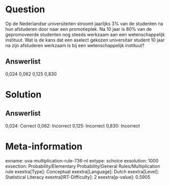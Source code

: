 Question
========

Op de Nederlandse universiteiten stroomt jaarlijks 3% van de studenten
na hun afstuderen door naar een promotieplek. Na 10 jaar is 80% van de
gepromoveerde studenten nog steeds werkzaam aan een wetenschappelijk
instituut. Wat is de kans dat een aselect gekozen universitair student
10 jaar na zijn afstuderen werkzaam is bij een wetenschappelijk
instituut?

Answerlist
----------

0,024
0,062
0,125
0,830

Solution
========

Answerlist
----------

0,024: Correct
0,062: Incorrect
0,125: Incorrect
0,830: Incorrect

Meta-information
================
exname: uva-multiplication-rule-736-nl
extype: schoice
exsolution: 1000
exsection: Probability/Elementary Probability/General Rules/Multiplication rule
exextra[Type]: Conceptual
exextra[Language]: Dutch
exextra[Level]: Statistical Literacy
exextra[IRT-Difficulty]: 2
exextra[p-value]: 0.5905
